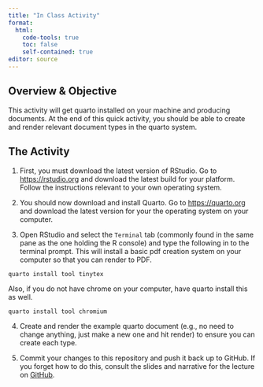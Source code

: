 ```yaml
---
title: "In Class Activity"
format: 
  html:
    code-tools: true
    toc: false
    self-contained: true
editor: source
---
```


## Overview & Objective

This activity will get quarto installed on your machine and producing documents.  At the end of this quick activity, you should be able to create and render relevant document types in the quarto system.


## The Activity

1. First, you must download the latest version of RStudio.  Go to [https://rstudio.org](https://rstudio.org) and download the latest build for your platform.  Follow the instructions relevant to your own operating system.

2. You should now download and install Quarto.  Go to [https://quarto.org](https://quarto.org) and download the latest version for your the operating system on your computer.

3. Open RStudio and select the `Terminal` tab (commonly found in the same pane as the one holding the R console) and type the following in to the terminal prompt.  This will install a basic pdf creation system on your computer so that you can render to PDF.

```
quarto install tool tinytex
```

Also, if you do not have chrome on your computer, have quarto install this as well.

```
quarto install tool chromium
```

4. Create and render the example quarto document (e.g., no need to change anything, just make a new one and hit render) to ensure you can create each type.


5. Commit your changes to this repository and push it back up to GitHub.  If you forget how to do this, consult the slides and narrative for the lecture on [GitHub](https://dyerlabteaching.github.io/Github/).